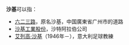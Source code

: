 '''沙基'''可以指：

*[[六二三路|六二三路]]，原名沙基，中国廣東省广州市的道路
*[[沙基工業股份|沙基工業股份]]，沙特阿拉伯公司
*[[艾列高·沙基|艾列高·沙基]]（1946年－），意大利足球教練

{{Disambig|Cat=二字消歧义}}